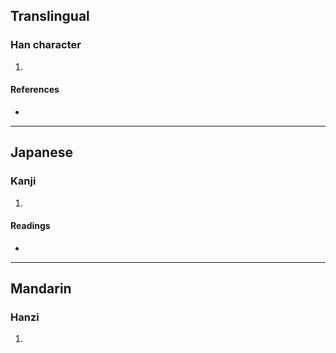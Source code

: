 {{character info/new}}
==Translingual==

===Han character===
{{Han char|rn=85|rad=水|as=13|sn=16|four=|canj=EJSE|ids=⿰氵𡩠}}

# {{defn|Han|sort=水13}}

====References====
* {{Han ref|kx=0654.240|dkj=18445|dj=1065.020|hdz=31764.140|uh=6FC5|ud=28613}}

----

==Japanese==

===Kanji===
{{ja-kanji|grade=|rs=水13}}

# {{defn|lang=ja|sort=水13}}

====Readings====
* {{ja-readings|on=[[しん]] (shin)|kun=[[うるおう]] (uruou), [[ひたす]] (hitasu)}}

----

==Mandarin==

===Hanzi===
{{cmn-hanzi|pin=[[fèn]] ([[fen4]]), [[jìn]] ([[jin4]]), [[pēn]] ([[pen1]])|wg=fen<sup>4</sup>, chin<sup>4</sup>, p'en<sup>1</sup>}}

# {{defn|lang=cmn|sort=水13}}